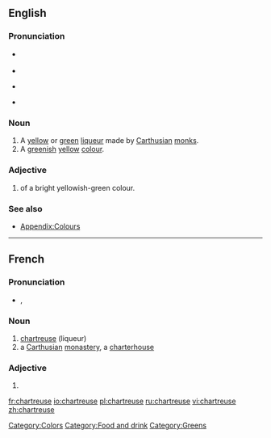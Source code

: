 ==English==

===Pronunciation===
* {{a|US}} {{IPA|[ʃɑɹˈtɹuːz]|[ʃɑrˈtɹuːs]}}
* {{audio|en-us-chartreuse.ogg|Audio (US)}}
* {{rhymes|ɜː(r)z}} {{qualifier|non-rhotic accents only}}
* {{rfp|lang=en|which region does this represent? IPA /ʃɑrˈtrɜːz/}}

===Noun===
{{en-noun}}

# A [[yellow]] or [[green]] [[liqueur]] made by [[Carthusian]] [[monk]]s.
#  A [[green]]ish [[yellow]] [[colour]].
#: {{color panel|green chartreuse|7FFF00}}
#: {{color panel|yellow chartreuse|DFFF00}}

===Adjective===
{{en-adj|-}}

# of a bright yellowish-green colour.

===See also===
* [[Appendix:Colours]]

[[Category:Colors]]
[[Category:Food and drink]]
[[Category:Greens]]

----

==French==
===Pronunciation===
* {{IPA|/ʃaʁ.tʁøz/|lang=fr}}, {{SAMPA|/SaR.tR2z/}}

===Noun===
{{fr-noun|f}}

# [[#English|chartreuse]] (liqueur)
# a [[Carthusian]] [[monastery]], a [[charterhouse]]

===Adjective===
{{fr-adj-form|f}}

# {{feminine of|[[chartreux]]}}

[[fr:chartreuse]]
[[io:chartreuse]]
[[pl:chartreuse]]
[[ru:chartreuse]]
[[vi:chartreuse]]
[[zh:chartreuse]]